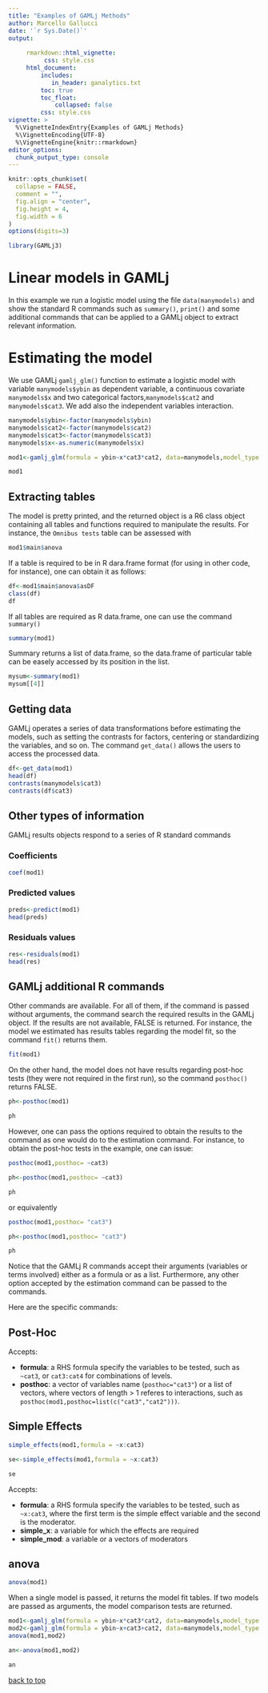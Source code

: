 ```yaml
---
title: "Examples of GAMLj Methods"
author: Marcello Gallucci
date: '`r Sys.Date()`'
output: 
  
     rmarkdown::html_vignette:
          css: style.css
     html_document:
         includes:
            in_header: ganalytics.txt
         toc: true
         toc_float:
             collapsed: false
         css: style.css
vignette: >
  %\VignetteIndexEntry{Examples of GAMLj Methods}
  %\VignetteEncoding{UTF-8}
  %\VignetteEngine{knitr::rmarkdown}
editor_options: 
  chunk_output_type: console
---
```


```r
knitr::opts_chunk$set(
  collapse = FALSE,
  comment = "",
  fig.align = "center",
  fig.height = 4,
  fig.width = 6
)
options(digits=3)

```

```r
library(GAMLj3)
```

# Linear models in GAMLj

In this example we run a logistic model using the file `data(manymodels)` and show the standard R commands such as `summary()`, `print()` and some additional commands that can be applied to a GAMLj object to extract relevant information.

# Estimating the model


We use GAMLj `gamlj_glm()` function to estimate a logistic model with variable `manymodels$ybin` as dependent variable, a continuous covariate `manymodels$x` and  two categorical factors,`manymodels$cat2` and `manymodels$cat3`. We add also the independent variables interaction.

```r
manymodels$ybin<-factor(manymodels$ybin)
manymodels$cat2<-factor(manymodels$cat2)
manymodels$cat3<-factor(manymodels$cat3)
manymodels$x<-as.numeric(manymodels$x)

mod1<-gamlj_glm(formula = ybin~x*cat3*cat2, data=manymodels,model_type = "logistic")

```

```r
mod1
```

## Extracting tables

The model is pretty printed, and the returned object is a R6 class object containing all tables and functions required to manipulate the results. For instance, the `Omnibus tests` table can be assessed with

```r
mod1$main$anova
```

If a table is required to be in R dara.frame format (for using in other code, for instance), one can obtain it as follows:

```r
df<-mod1$main$anova$asDF
class(df)
df

```

If all tables are required as R data.frame, one can use the command `summary()`

```r
summary(mod1)
```

Summary returns a list of data.frame, so the data.frame of particular table can be easely accessed by its position in the list.

```r
mysum<-summary(mod1)
mysum[[4]]

```

## Getting data

GAMLj operates a series of data transformations before estimating the models, such as setting the contrasts for factors, centering or standardizing the variables, and so on. The command `get_data()` allows the users  to access the processed data.

```r
df<-get_data(mod1)
head(df)
contrasts(manymodels$cat3)
contrasts(df$cat3)
```

## Other types of information

GAMLj results objects respond to a series of R standard commands

### Coefficients

```r
coef(mod1)
```

### Predicted values

```r
preds<-predict(mod1)
head(preds)
```

### Residuals values

```r
res<-residuals(mod1)
head(res)
```


## GAMLj additional R commands

Other commands are available. For all of them, if the command is passed without arguments, the command search the required results in the GAMLj object. If the results are not available, FALSE is returned.  For instance, the model we estimated has results tables regarding the model fit, so the command  `fit()` returns them.

```r
fit(mod1)
```

On the other hand, the model does not have results regarding post-hoc tests (they were not required in the first run), so the command `posthoc()` returns FALSE.

```r
ph<-posthoc(mod1)
```
```r
ph
```

However, one can pass the options required to obtain the results to the command as one would do to the estimation command. For instance, to obtain the post-hoc tests in the example, one can issue:


```r
posthoc(mod1,posthoc= ~cat3)
```

```r
ph<-posthoc(mod1,posthoc= ~cat3)
```

```r
ph
```


or equivalently

```r
posthoc(mod1,posthoc= "cat3")
```

```r
ph<-posthoc(mod1,posthoc= "cat3")
```

```r
ph
```


Notice that the GAMLj R commands accept their arguments (variables or terms involved) either as a formula or as a list. Furthermore, any other option accepted by the estimation command can be passed to the commands.

Here are the specific commands:

## Post-Hoc

Accepts:

* **formula**: a RHS formula specify the variables to be tested, such as `~cat3`, or `cat3:cat4` for combinations of levels.
* **posthoc**: a vector of variables name (`posthoc="cat3"`) or a list of vectors, where vectors of length > 1 referes to interactions, such as  `posthoc(mod1,posthoc=list(c("cat3","cat2")))`. 


## Simple Effects

```r
simple_effects(mod1,formula = ~x:cat3)
```

```r
se<-simple_effects(mod1,formula = ~x:cat3)
```

```r
se
```


Accepts:

* **formula**: a RHS formula specify the variables to be tested, such as  `~x:cat3`, where the first term is the simple effect variable and the second is the moderator.
* **simple_x**: a variable for which the effects are required
* **simple_mod**: a variable or a vectors of moderators

## anova

```r
anova(mod1)

```

When a single model is passed, it returns the model fit tables. If two models are passed as arguments, the model comparison tests are returned.


```r
mod1<-gamlj_glm(formula = ybin~x*cat3*cat2, data=manymodels,model_type = "logistic")
mod2<-gamlj_glm(formula = ybin~x+cat3+cat2, data=manymodels,model_type = "logistic")
anova(mod1,mod2)

```


```r
an<-anova(mod1,mod2)
```

```r
an
```

[back to top](#linear-models-in-gamlj)
